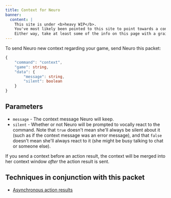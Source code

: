 ```yaml
---
title: Context for Neuro
banner:
  content: |
    This site is under <b>heavy WIP</b>.
    You've most likely been pointed to this site to point towards a concept, or something.
    Either way, take at least some of the info on this page with a grain of salt, and also don't expect much info since it's very incomplete on content.
---
```



To send Neuro new context regarding your game, send Neuro this packet:

```ts
{
    "command": "context",
    "game": string,
    "data": {
        "message": string,
        "silent": boolean
    }
}
```

## Parameters

- `message` - The context message Neuro will keep.
- `silent` - Whether or not Neuro will be prompted to vocally react to the command. Note that `true` doesn't mean she'll always be silent about it (such as if the context message was an error message), and that `false` doesn't mean she'll always react to it (she might be busy talking to chat or someone else).

<Aside>

If you send a context before an action result, the context will be merged into her context window *after* the action result is sent.

</Aside>

## Techniques in conjunction with this packet

- [Asynchronous action results](/base/techniques/async_action_results)
